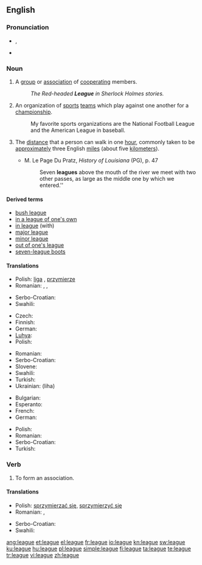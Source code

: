==English==
{{wikipedia}}

===Pronunciation===
* {{IPA|/liːɡ/}}, {{SAMPA|/li:g/}}
* {{rhymes|iːɡ}}

===Noun===
{{en-noun}}

# A [[group]] or [[association]] of [[cooperate|cooperating]] members.
#: ''The Red-headed '''League''' in Sherlock Holmes stories.''
# An organization of [[sports]] [[team]]s which play against one another for a [[championship]].
#: My favorite sports organizations are the National Football League and the American League in baseball.
# {{context|[[measurement]]}} The [[distance]] that a person can walk in one [[hour]], commonly taken to be [[approximately]] three English [[mile]]s (about five [[kilometer]]s).
#* M. Le Page Du Pratz, ''History of Louisiana'' (PG), p. 47
#*: Seven '''leagues''' above the mouth of the river we meet with two other passes, as large as the middle one by which we entered.''

====Derived terms====
* [[bush league]]
* [[in a league of one's own]]
* [[in league]] (with)
* [[major league]]
* [[minor league]]
* [[out of one's league]]
* [[seven-league boots]]

====Translations====
{{trans-top|a group or association of cooperating members}}
* Polish: [[liga]] {{f}}, [[przymierze]] {{n}}
* Romanian: {{t|ro|alianţă|f}},  {{t|ro|coaliţie|f}},  {{t|ro|ligă}}
{{trans-mid}}
* Serbo-Croatian: {{t|sh|liga}}
* Swahili: {{t+|sw|ligi|xs=Swahili}}
{{trans-bottom}}

{{trans-top|organization of sports teams}}
* Czech: {{t-|cs|liga|f}}
* Finnish: {{t-|fi|liiga}}
* German: {{t+|de|Liga|f}}
* [[Luhya]]: {{tø|luy|eligi}}
* Polish: {{t+|pl|liga|f}}
{{trans-mid}}
* Romanian: {{t|ro|ligă|f}}
* Serbo-Croatian: {{t|sh|liga}}
* Slovene: {{t+|sl|liga|f}}
* Swahili: {{t+|sw|ligi|xs=Swahili}}
* Turkish: {{t+|tr|lig}}
* Ukrainian: {{t|uk|Ліга|xs=Ukrainian}} (liha)
{{trans-bottom}}

{{trans-top|distance}}
* Bulgarian: {{t|bg|левга|f|tr=lévga}}
* Esperanto: {{t|eo|leŭgo|xs=Esperanto}}
* French: {{t+|fr|lieue|f}}
* German: {{t+|de|Meile|f}}
{{trans-mid}}
* Polish: {{t+|pl|mila|f}}
* Romanian: {{t+|ro|leghe}}
* Serbo-Croatian: {{t|sh|liga}}
* Turkish: {{t|tr|fersah}}
{{trans-bottom}}

===Verb===
{{en-verb|leagu|es}}

# To form an association.

====Translations====
{{trans-top|to form an association}}
* Polish: [[sprzymierzać się]], [[sprzymierzyć się]]
* Romanian: {{t|ro|a se alia}},  {{t|ro|a se coaliza}}
{{trans-mid}}
* Serbo-Croatian: {{t|sh|koalirati}}
* Swahili: {{t+|sw|ligi|xs=Swahili}}
{{trans-bottom}}

[[ang:league]]
[[et:league]]
[[el:league]]
[[fr:league]]
[[io:league]]
[[kn:league]]
[[sw:league]]
[[ku:league]]
[[hu:league]]
[[pl:league]]
[[simple:league]]
[[fi:league]]
[[ta:league]]
[[te:league]]
[[tr:league]]
[[vi:league]]
[[zh:league]]